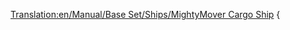 [[Translation:en/Manual/Base Set/Ships/MightyMover Cargo Ship]]
{{{es/Manual/Base Set/Ships/Barcos|Nombre=Barco de Mercancías Mightymover
|Imagen=[[File:en/Manual/Base Set/Ships/Toylandcargoship.png|Barco de Mercancías Mightymover]]
|Precio=48.750 € (24.375 £)
|Velocidad=24 km/h (15 mph)
|Coste-anual=4.920 € (2.460 £)
|Diseño=1946
|Duración=30
|Capacidad=160 bolsas de dulces
|Descripción=Reformable para todo excepto para pasajeros.
|Vida-real=Ficción.
}}